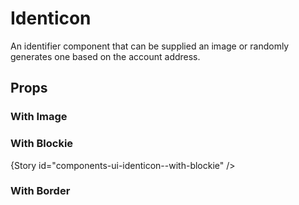 

# Identicon

An identifier component that can be supplied an image or randomly generates one based on the account address.

<Canvas>
  <Story id="components-ui-identicon--default-story" />
</'</Canvas>

## Props

<ArgsTable of={Identicon} />

### With Image

<Canvas>
  <Story id="components-ui-identicon--with-image" />
</Canvas>

### With Blockie

<Canvas>
{Story id="components-ui-identicon--with-blockie" />
</Canvas>

### With Border 
</Canvas>
